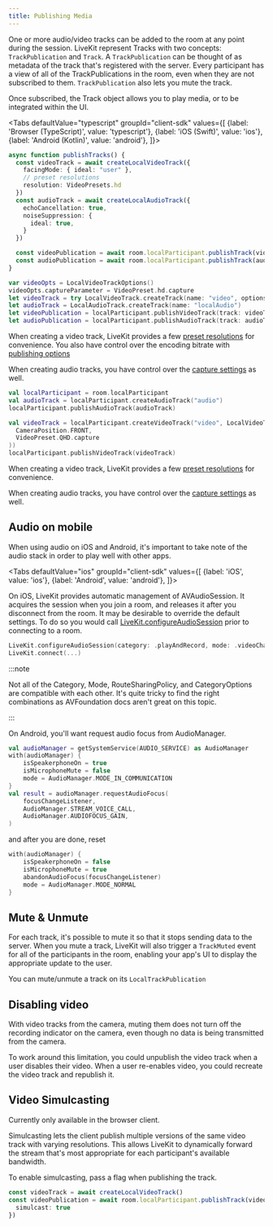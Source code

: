 ```yaml
---
title: Publishing Media
---
```


One or more audio/video tracks can be added to the room at any point during the session. LiveKit represent Tracks with two concepts: `TrackPublication` and `Track`. A `TrackPublication` can be thought of as metadata of the track that's registered with the server. Every participant has a view of all of the TrackPublications in the room, even when they are not subscribed to them. `TrackPublication` also lets you mute the track.

Once subscribed, the Track object allows you to play media, or to be integrated within the UI.

<Tabs
  defaultValue="typescript"
  groupId="client-sdk"
  values={[
    {label: 'Browser (TypeScript)', value: 'typescript'},
    {label: 'iOS (Swift)', value: 'ios'},
    {label: 'Android (Kotlin)', value: 'android'},
  ]}>

  <TabItem value="typescript">

  ```typescript
  async function publishTracks() {
    const videoTrack = await createLocalVideoTrack({
      facingMode: { ideal: "user" },
      // preset resolutions
      resolution: VideoPresets.hd
    })
    const audioTrack = await createLocalAudioTrack({
      echoCancellation: true,
      noiseSuppression: {
        ideal: true,
      }
    })

    const videoPublication = await room.localParticipant.publishTrack(videoTrack)
    const audioPublication = await room.localParticipant.publishTrack(audioTrack)
  }
  ```

  </TabItem>

  <TabItem value="ios">

  ```swift
  var videoOpts = LocalVideoTrackOptions()
  videoOpts.captureParameter = VideoPreset.hd.capture
  let videoTrack = try LocalVideoTrack.createTrack(name: "video", options: videoOpts)
  let audioTrack = LocalAudioTrack.createTrack(name: "localAudio")
  let videoPublication = localParticipant.publishVideoTrack(track: videoTrack)
  let audioPublication = localParticipant.publishAudioTrack(track: audioTrack)
  ```

  When creating a video track, LiveKit provides a few [preset resolutions](https://docs.livekit.io/client-sdk-ios/VideoPreset/) for convenience. You also have control over the encoding bitrate with [publishing options](https://docs.livekit.io/client-sdk-ios/LocalVideoTrackPublishOptions/)

  When creating audio tracks, you have control over the [capture settings](https://docs.livekit.io/client-sdk-ios/LocalAudioTrackOptions/) as well.

  </TabItem>
  <TabItem value="android">

  ```kotlin
  val localParticipant = room.localParticipant
  val audioTrack = localParticipant.createAudioTrack("audio")
  localParticipant.publishAudioTrack(audioTrack)

  val videoTrack = localParticipant.createVideoTrack("video", LocalVideoTrackOptions(
    CameraPosition.FRONT,
    VideoPreset.QHD.capture
  ))
  localParticipant.publishVideoTrack(videoTrack)
  ```

  When creating a video track, LiveKit provides a few [preset resolutions](https://docs.livekit.io/client-sdk-android/livekit-android-sdk/io.livekit.android.room.track/-video-preset/index.html) for convenience.

  When creating audio tracks, you have control over the [capture settings](https://docs.livekit.io/client-sdk-android/livekit-android-sdk/io.livekit.android.room.track/-local-audio-track-options/index.html) as well.

  </TabItem>

</Tabs>

## Audio on mobile

When using audio on iOS and Android, it's important to take note of the audio stack in order to play well with other apps.

<Tabs
  defaultValue="ios"
  groupId="client-sdk"
  values={[
    {label: 'iOS', value: 'ios'},
    {label: 'Android', value: 'android'},
  ]}>

  <TabItem value="ios">

On iOS, LiveKit provides automatic management of AVAudioSession. It acquires the session when you join a room, and releases it after you disconnect from the room. It may be desirable to override the default settings. To do so you would call [LiveKit.configureAudioSession](https://docs.livekit.io/client-sdk-ios/LiveKit/#livekit.configureaudiosession(category:mode:policy:options:)) prior to connecting to a room.

```swift
LiveKit.configureAudioSession(category: .playAndRecord, mode: .videoChat)
LiveKit.connect(...)
```

:::note

Not all of the Category, Mode, RouteSharingPolicy, and CategoryOptions are compatible with each other. It's quite tricky to find the right combinations as AVFoundation docs aren't great on this topic.

:::

  </TabItem>

  <TabItem value="android">

On Android, you'll want request audio focus from AudioManager.

```kotlin
val audioManager = getSystemService(AUDIO_SERVICE) as AudioManager
with(audioManager) {
    isSpeakerphoneOn = true
    isMicrophoneMute = false
    mode = AudioManager.MODE_IN_COMMUNICATION
}
val result = audioManager.requestAudioFocus(
    focusChangeListener,
    AudioManager.STREAM_VOICE_CALL,
    AudioManager.AUDIOFOCUS_GAIN,
)
```

and after you are done, reset

```kotlin
with(audioManager) {
    isSpeakerphoneOn = false
    isMicrophoneMute = true
    abandonAudioFocus(focusChangeListener)
    mode = AudioManager.MODE_NORMAL
}
```

  </TabItem>

</Tabs>

## Mute & Unmute

For each track, it's possible to mute it so that it stops sending data to the server. When you mute a track, LiveKit will also trigger a `TrackMuted` event for all of the participants in the room, enabling your app's UI to display the appropriate update to the user.

You can mute/unmute a track on its `LocalTrackPublication`

## Disabling video

With video tracks from the camera, muting them does not turn off the recording indicator on the camera, even though no data is being transmitted from the camera.

To work around this limitation, you could unpublish the video track when a user disables their video. When a user re-enables video, you could recreate the video track and republish it.

## Video Simulcasting

Currently only available in the browser client.

Simulcasting lets the client publish multiple versions of the same video track with varying resolutions. This allows LiveKit to dynamically forward the stream that's most appropriate for each participant's available bandwidth.

To enable simulcasting, pass a flag when publishing the track.

```typescript title="Browser (typescript)"
const videoTrack = await createLocalVideoTrack()
const videoPublication = await room.localParticipant.publishTrack(videoTrack, {
  simulcast: true
})
```
